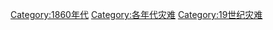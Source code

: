 [[Category:1860年代|Category:1860年代]]
[[Category:各年代灾难|Category:各年代灾难]]
[[Category:19世纪灾难|Category:19世纪灾难]]